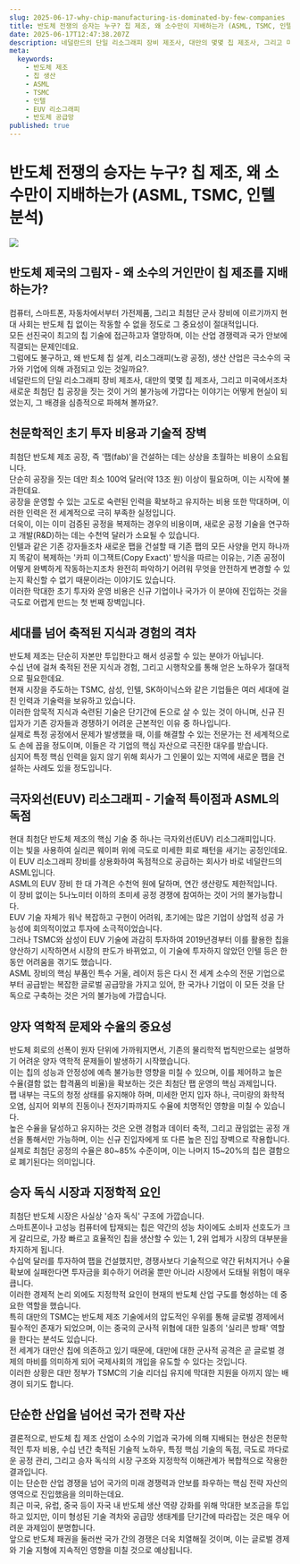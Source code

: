 ```yaml
---
slug: 2025-06-17-why-chip-manufacturing-is-dominated-by-few-companies
title: 반도체 전쟁의 승자는 누구? 칩 제조, 왜 소수만이 지배하는가 (ASML, TSMC, 인텔 분석)
date: 2025-06-17T12:47:38.207Z
description: 네덜란드의 단일 리소그래피 장비 제조사, 대만의 몇몇 칩 제조사, 그리고 미국에서조차 새로운 최첨단 칩 공장을 짓는 것이 거의 불가능에 가깝다는 이야기는 어떻게 현실이 되었는지, 그 배경을 심층적으로 파헤쳐 볼까요?
meta:
  keywords:
    - 반도체 제조
    - 칩 생산
    - ASML
    - TSMC
    - 인텔
    - EUV 리소그래피
    - 반도체 공급망
published: true
---
```


# 반도체 전쟁의 승자는 누구? 칩 제조, 왜 소수만이 지배하는가 (ASML, TSMC, 인텔 분석)

![](https://blogger.googleusercontent.com/img/a/AVvXsEhtms9B_YiilzGG35BnC8y-8XbK8yZ02R2fZcRuMnweX4lQ_v9egmXgU2vPf_EEB7m5j2r3ZdjvTpVeSUEmyFOks7D-VgY_agl-CsFTWZLGPS_izf-dcspl8i0ez0kck9_BgHHP4H6vRnE6RuPWlFfdPVJkAo-KFzyYKzy96025Jf3ZZ2ezL7MKA3ySGgI)

## 반도체 제국의 그림자 - 왜 소수의 거인만이 칩 제조를 지배하는가?

컴퓨터, 스마트폰, 자동차에서부터 가전제품, 그리고 최첨단 군사 장비에 이르기까지 현대 사회는 반도체 칩 없이는 작동할 수 없을 정도로 그 중요성이 절대적입니다.<br /> 모든 선진국이 최고의 칩 기술에 접근하고자 열망하며, 이는 산업 경쟁력과 국가 안보에 직결되는 문제인데요.<br /> 그럼에도 불구하고, 왜 반도체 칩 설계, 리소그래피(노광 공정), 생산 산업은 극소수의 국가와 기업에 의해 과점되고 있는 것일까요?.<br /> 네덜란드의 단일 리소그래피 장비 제조사, 대만의 몇몇 칩 제조사, 그리고 미국에서조차 새로운 최첨단 칩 공장을 짓는 것이 거의 불가능에 가깝다는 이야기는 어떻게 현실이 되었는지, 그 배경을 심층적으로 파헤쳐 볼까요?.<br />

## 천문학적인 초기 투자 비용과 기술적 장벽

최첨단 반도체 제조 공장, 즉 '팹(fab)'을 건설하는 데는 상상을 초월하는 비용이 소요됩니다.<br /> 단순히 공장을 짓는 데만 최소 100억 달러(약 13조 원) 이상이 필요하며, 이는 시작에 불과한데요.<br /> 공장을 운영할 수 있는 고도로 숙련된 인력을 확보하고 유지하는 비용 또한 막대하며, 이러한 인력은 전 세계적으로 극히 부족한 실정입니다.<br /> 더욱이, 이는 이미 검증된 공정을 복제하는 경우의 비용이며, 새로운 공정 기술을 연구하고 개발(R&D)하는 데는 수천억 달러가 소요될 수 있습니다.<br /> 인텔과 같은 기존 강자들조차 새로운 팹을 건설할 때 기존 팹의 모든 사양을 먼지 하나까지 똑같이 복제하는 '카피 이그잭트(Copy Exact)' 방식을 따르는 이유는, 기존 공정이 어떻게 완벽하게 작동하는지조차 완전히 파악하기 어려워 무엇을 안전하게 변경할 수 있는지 확신할 수 없기 때문이라는 이야기도 있습니다.<br /> 이러한 막대한 초기 투자와 운영 비용은 신규 기업이나 국가가 이 분야에 진입하는 것을 극도로 어렵게 만드는 첫 번째 장벽입니다.<br />

## 세대를 넘어 축적된 지식과 경험의 격차

반도체 제조는 단순히 자본만 투입한다고 해서 성공할 수 있는 분야가 아닙니다.<br /> 수십 년에 걸쳐 축적된 전문 지식과 경험, 그리고 시행착오를 통해 얻은 노하우가 절대적으로 필요한데요.<br /> 현재 시장을 주도하는 TSMC, 삼성, 인텔, SK하이닉스와 같은 기업들은 여러 세대에 걸친 인력과 기술력을 보유하고 있습니다.<br /> 이러한 암묵적 지식과 숙련된 기술은 단기간에 돈으로 살 수 있는 것이 아니며, 신규 진입자가 기존 강자들과 경쟁하기 어려운 근본적인 이유 중 하나입니다.<br /> 실제로 특정 공정에서 문제가 발생했을 때, 이를 해결할 수 있는 전문가는 전 세계적으로도 손에 꼽을 정도이며, 이들은 각 기업의 핵심 자산으로 극진한 대우를 받습니다.<br /> 심지어 특정 핵심 인력을 잃지 않기 위해 회사가 그 인물이 있는 지역에 새로운 팹을 건설하는 사례도 있을 정도입니다.<br />

## 극자외선(EUV) 리소그래피 - 기술적 특이점과 ASML의 독점

현대 최첨단 반도체 제조의 핵심 기술 중 하나는 극자외선(EUV) 리소그래피입니다.<br /> 이는 빛을 사용하여 실리콘 웨이퍼 위에 극도로 미세한 회로 패턴을 새기는 공정인데요.<br /> 이 EUV 리소그래피 장비를 상용화하여 독점적으로 공급하는 회사가 바로 네덜란드의 ASML입니다.<br /> ASML의 EUV 장비 한 대 가격은 수천억 원에 달하며, 연간 생산량도 제한적입니다.<br /> 이 장비 없이는 5나노미터 이하의 초미세 공정 경쟁에 참여하는 것이 거의 불가능합니다.<br /> EUV 기술 자체가 워낙 복잡하고 구현이 어려워, 초기에는 많은 기업이 상업적 성공 가능성에 회의적이었고 투자에 소극적이었습니다.<br /> 그러나 TSMC와 삼성이 EUV 기술에 과감히 투자하여 2019년경부터 이를 활용한 칩을 양산하기 시작하면서 시장의 판도가 바뀌었고, 이 기술에 투자하지 않았던 인텔 등은 한동안 어려움을 겪기도 했습니다.<br /> ASML 장비의 핵심 부품인 특수 거울, 레이저 등은 다시 전 세계 소수의 전문 기업으로부터 공급받는 복잡한 글로벌 공급망을 가지고 있어, 한 국가나 기업이 이 모든 것을 단독으로 구축하는 것은 거의 불가능에 가깝습니다.<br />

## 양자 역학적 문제와 수율의 중요성

반도체 회로의 선폭이 원자 단위에 가까워지면서, 기존의 물리학적 법칙만으로는 설명하기 어려운 양자 역학적 문제들이 발생하기 시작했습니다.<br /> 이는 칩의 성능과 안정성에 예측 불가능한 영향을 미칠 수 있으며, 이를 제어하고 높은 수율(결함 없는 합격품의 비율)을 확보하는 것은 최첨단 팹 운영의 핵심 과제입니다.<br /> 팹 내부는 극도의 청정 상태를 유지해야 하며, 미세한 먼지 입자 하나, 극미량의 화학적 오염, 심지어 외부의 진동이나 전자기파까지도 수율에 치명적인 영향을 미칠 수 있습니다.<br /> 높은 수율을 달성하고 유지하는 것은 오랜 경험과 데이터 축적, 그리고 끊임없는 공정 개선을 통해서만 가능하며, 이는 신규 진입자에게 또 다른 높은 진입 장벽으로 작용합니다.<br /> 실제로 최첨단 공정의 수율은 80~85% 수준이며, 이는 나머지 15~20%의 칩은 결함으로 폐기된다는 의미입니다.<br />

## 승자 독식 시장과 지정학적 요인

최첨단 반도체 시장은 사실상 '승자 독식' 구조에 가깝습니다.<br /> 스마트폰이나 고성능 컴퓨터에 탑재되는 칩은 약간의 성능 차이에도 소비자 선호도가 크게 갈리므로, 가장 빠르고 효율적인 칩을 생산할 수 있는 1, 2위 업체가 시장의 대부분을 차지하게 됩니다.<br /> 수십억 달러를 투자하여 팹을 건설했지만, 경쟁사보다 기술적으로 약간 뒤처지거나 수율 확보에 실패한다면 투자금을 회수하기 어려울 뿐만 아니라 시장에서 도태될 위험이 매우 큽니다.<br /> 이러한 경제적 논리 외에도 지정학적 요인이 현재의 반도체 산업 구도를 형성하는 데 중요한 역할을 했습니다.<br /> 특히 대만의 TSMC는 반도체 제조 기술에서의 압도적인 우위를 통해 글로벌 경제에서 필수적인 존재가 되었으며, 이는 중국의 군사적 위협에 대한 일종의 '실리콘 방패' 역할을 한다는 분석도 있습니다.<br /> 전 세계가 대만산 칩에 의존하고 있기 때문에, 대만에 대한 군사적 공격은 곧 글로벌 경제의 마비를 의미하게 되어 국제사회의 개입을 유도할 수 있다는 것입니다.<br /> 이러한 상황은 대만 정부가 TSMC의 기술 리더십 유지에 막대한 지원을 아끼지 않는 배경이 되기도 합니다.<br />

## 단순한 산업을 넘어선 국가 전략 자산

결론적으로, 반도체 칩 제조 산업이 소수의 기업과 국가에 의해 지배되는 현상은 천문학적인 투자 비용, 수십 년간 축적된 기술적 노하우, 특정 핵심 기술의 독점, 극도로 까다로운 공정 관리, 그리고 승자 독식의 시장 구조와 지정학적 이해관계가 복합적으로 작용한 결과입니다.<br /> 이는 단순한 산업 경쟁을 넘어 국가의 미래 경쟁력과 안보를 좌우하는 핵심 전략 자산의 영역으로 진입했음을 의미하는데요.<br /> 최근 미국, 유럽, 중국 등이 자국 내 반도체 생산 역량 강화를 위해 막대한 보조금을 투입하고 있지만, 이미 형성된 기술 격차와 공급망 생태계를 단기간에 따라잡는 것은 매우 어려운 과제임이 분명합니다.<br /> 앞으로 반도체 패권을 둘러싼 국가 간의 경쟁은 더욱 치열해질 것이며, 이는 글로벌 경제와 기술 지형에 지속적인 영향을 미칠 것으로 예상됩니다.<br />
